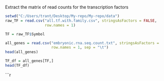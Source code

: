Extract the matrix of read counts for the transcription factors

```r
setwd("C:/Users/trant/Desktop/My-repo/My-repo/data")
raw_TF = read.csv("all.tf.with.family.csv", stringsAsFactors = FALSE,
                  row.names = 1)
```

```r
TF = raw_TF$Symbol
```

```r
all_genes = read.csv("embryonic.rna.seq.count.txt", stringsAsFactors = FALSE,
                     row.names = 1, sep = "\t") 
head(all_genes)
```

```r
TF_df = all_genes[TF,]
head(TF_df)
```

```r


